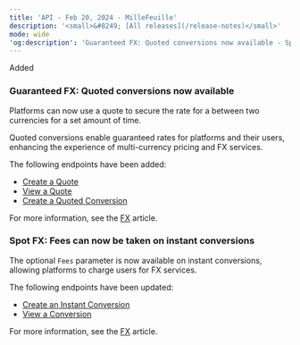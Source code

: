 ```yaml
---
title: 'API - Feb 20, 2024 - MilleFeuille'  
description: '<small>&#8249; [All releases](/release-notes)</small>'  
mode: wide  
'og:description': 'Guaranteed FX: Quoted conversions now available - Spot FX: Fees can now be taken on instant conversions'  
---
```


  
<div class="pill pill-green rn-pill">Added</div> 
  
### Guaranteed FX: Quoted conversions now available  

Platforms can now use a quote to secure the rate for a <Conversion content="conversion" /> between two currencies for a set amount of time.  

Quoted conversions enable guaranteed rates for platforms and their users, enhancing the experience of multi-currency pricing and FX services.  

The following endpoints have been added:   
- <a href="/api-reference/quotes/create-quote">Create a Quote</a>
- <a href="/api-reference/quotes/view-quote">View a Quote</a>
- <a href="/api-reference/conversions/create-instant-conversion">Create a Quoted Conversion</a>

For more information, see the <a href="/guides/fx">FX</a> article.
  
### Spot FX: Fees can now be taken on instant conversions  

The optional `Fees` parameter is now available on instant conversions, allowing platforms to charge users for FX services.  

The following endpoints have been updated:   
- <a href="/api-reference/conversions/create-instant-conversion">Create an Instant Conversion</a>
- <a href="/api-reference/conversions/">View a Conversion</a>

For more information, see the <a href="/guides/fx">FX</a> article.